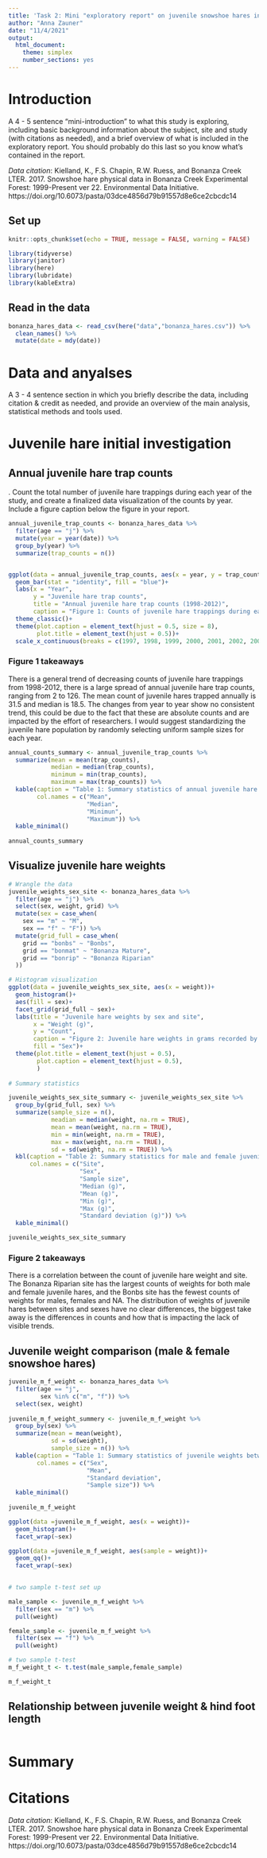 ```yaml
---
title: 'Task 2: Mini "exploratory report" on juvenile snowshoe hares in Bonanza Creek'
author: "Anna Zauner"
date: "11/4/2021"
output: 
  html_document: 
    theme: simplex
    number_sections: yes
---
```

# Introduction 

A 4 - 5 sentence "mini-introduction" to what this study is exploring, including basic background information about the subject, site and study (with citations as needed), and a brief overview of what is included in the exploratory report. You should probably do this last so you know what’s contained in the report.
 
*Data citation*: Kielland, K., F.S. Chapin, R.W. Ruess, and Bonanza Creek LTER. 2017. Snowshoe hare physical data in Bonanza Creek Experimental Forest: 1999-Present ver 22. Environmental Data Initiative. https://doi.org/10.6073/pasta/03dce4856d79b91557d8e6ce2cbcdc14

## Set up

```r
knitr::opts_chunk$set(echo = TRUE, message = FALSE, warning = FALSE)

library(tidyverse)
library(janitor)
library(here)
library(lubridate)
library(kableExtra)
```

## Read in the data

```r
bonanza_hares_data <- read_csv(here("data","bonanza_hares.csv")) %>% 
  clean_names() %>% 
  mutate(date = mdy(date))
```

# Data and anyalses

 A 3 - 4 sentence section in which you briefly describe the data, including citation & credit as needed, and provide an overview of the main analysis, statistical methods and tools used.
 
# Juvenile hare initial investigation 

## Annual juvenile hare trap counts

. Count the total number of juvenile hare trappings during each year of the study, and create a finalized data visualization of the counts by year. Include a figure caption below the figure in your report. 

```r
annual_juvenile_trap_counts <- bonanza_hares_data %>%
  filter(age == "j") %>% 
  mutate(year = year(date)) %>% 
  group_by(year) %>% 
  summarize(trap_counts = n())


ggplot(data = annual_juvenile_trap_counts, aes(x = year, y = trap_counts))+
  geom_bar(stat = "identity", fill = "blue")+
  labs(x = "Year",
       y = "Juvenile hare trap counts",
       title = "Annual juvenile hare trap counts (1998-2012)",
       caption = "Figure 1: Counts of juvenile hare trappings during each year of the study from 1998 to 2012")+
  theme_classic()+
  theme(plot.caption = element_text(hjust = 0.5, size = 8),
        plot.title = element_text(hjust = 0.5))+
  scale_x_continuous(breaks = c(1997, 1998, 1999, 2000, 2001, 2002, 2003, 2004, 2005, 2006, 2007, 2008, 2009, 2010, 2011, 2012))


```

### Figure 1 takeaways

There is a general trend of decreasing counts of juvenile hare trappings from 1998-2012, there is a large spread of annual juvenile hare trap counts, ranging from 2 to 126. The mean count of juvenile hares trapped annually is 31.5 and median is 18.5. The changes from year to year show no consistent trend, this could be due to the fact that these are absolute counts and are impacted by the effort of researchers. I would suggest standardizing the juvenile hare population by randomly selecting uniform sample sizes for each year. 

```r
annual_counts_summary <- annual_juvenile_trap_counts %>% 
  summarize(mean = mean(trap_counts),
            median = median(trap_counts),
            minimum = min(trap_counts),
            maximum = max(trap_counts)) %>% 
  kable(caption = "Table 1: Summary statistics of annual juvenile hare trap counts",
        col.names = c("Mean",
                      "Median",
                      "Minimun",
                      "Maximum")) %>% 
  kable_minimal()
  
annual_counts_summary

```

## Visualize juvenile hare weights

```r
# Wrangle the data 
juvenile_weights_sex_site <- bonanza_hares_data %>% 
  filter(age == "j") %>% 
  select(sex, weight, grid) %>% 
  mutate(sex = case_when(
    sex == "m" ~ "M",
    sex == "f" ~ "F")) %>% 
  mutate(grid_full = case_when(
    grid == "bonbs" ~ "Bonbs",
    grid == "bonmat" ~ "Bonanza Mature",
    grid == "bonrip" ~ "Bonanza Riparian"
  ))

# Histogram visualization 
ggplot(data = juvenile_weights_sex_site, aes(x = weight))+
  geom_histogram()+
  aes(fill = sex)+
  facet_grid(grid_full ~ sex)+
  labs(title = "Juvenile hare weights by sex and site",
       x = "Weight (g)",
       y = "Count",
       caption = "Figure 2: Juvenile hare weights in grams recorded by sex (male, female or NA) and site recorded (Bonbs, Bonmat or Bonrip)",
       fill = "Sex")+
  theme(plot.title = element_text(hjust = 0.5),
        plot.caption = element_text(hjust = 0.5),
        )
  
# Summary statistics

juvenile_weights_sex_site_summary <- juvenile_weights_sex_site %>% 
  group_by(grid_full, sex) %>% 
  summarize(sample_size = n(),
            meadian = median(weight, na.rm = TRUE),
            mean = mean(weight, na.rm = TRUE),
            min = min(weight, na.rm = TRUE),
            max = max(weight, na.rm = TRUE),
            sd = sd(weight, na.rm = TRUE)) %>% 
  kbl(caption = "Table 2: Summary statistics for male and female juvenile hare weights (g)",
      col.names = c("Site",
                    "Sex",
                    "Sample size",
                    "Median (g)",
                    "Mean (g)",
                    "Min (g)",
                    "Max (g)",
                    "Standard deviation (g)")) %>% 
  kable_minimal()

juvenile_weights_sex_site_summary

```


### Figure 2 takeaways

There is a correlation between the count of juvenile hare weight and site. The Bonanza Riparian site has the largest counts of weights for both male and female juvenile hares, and the Bonbs site has the fewest counts of weights for males, females and NA. The distribution of weights of juvenile hares between sites and sexes have no clear differences, the biggest take away is the differences in counts and how that is impacting the lack of visible trends. 

## Juvenile weight comparison (male & female snowshoe hares)

```r
juvenile_m_f_weight <- bonanza_hares_data %>%
  filter(age == "j", 
         sex %in% c("m", "f")) %>% 
  select(sex, weight)
 
juvenile_m_f_weight_summery <- juvenile_m_f_weight %>% 
  group_by(sex) %>% 
  summarize(mean = mean(weight),
            sd = sd(weight),
            sample_size = n()) %>% 
  kable(caption = "Table 1: Summary statistics of juvenile weights between male and femal snowshoe hares",
        col.names = c("Sex",
                      "Mean",
                      "Standard deviation",
                      "Sample size")) %>% 
  kable_minimal()
  
juvenile_m_f_weight
```

```r
ggplot(data =juvenile_m_f_weight, aes(x = weight))+
  geom_histogram()+
  facet_wrap(~sex)

ggplot(data =juvenile_m_f_weight, aes(sample = weight))+
  geom_qq()+
  facet_wrap(~sex)
         
```


```r

# two sample t-test set up

male_sample <- juvenile_m_f_weight %>% 
  filter(sex == "m") %>% 
  pull(weight)

female_sample <- juvenile_m_f_weight %>% 
  filter(sex == "f") %>% 
  pull(weight)

# two sample t-test
m_f_weight_t <- t.test(male_sample,female_sample)

m_f_weight_t
```

## Relationship between juvenile weight & hind foot length

```r

```

# Summary 

# Citations 

*Data citation*: Kielland, K., F.S. Chapin, R.W. Ruess, and Bonanza Creek LTER. 2017. Snowshoe hare physical data in Bonanza Creek Experimental Forest: 1999-Present ver 22. Environmental Data Initiative. https://doi.org/10.6073/pasta/03dce4856d79b91557d8e6ce2cbcdc14

